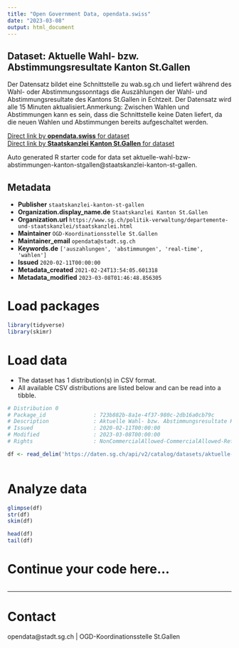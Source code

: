 ```yaml
---
title: "Open Government Data, opendata.swiss"
date: "2023-03-08"
output: html_document
---
```


## Dataset: Aktuelle Wahl- bzw. Abstimmungsresultate Kanton St.Gallen

Der Datensatz bildet eine Schnittstelle zu wab.sg.ch und liefert während des Wahl- oder Abstimmungssonntags die Auszählungen der Wahl- und Abstimmungsresultate des Kantons St.Gallen in Echtzeit. Der Datensatz wird alle 15 Minuten aktualisiert.Anmerkung: Zwischen Wahlen und Abstimmungen kann es sein, dass die Schnittstelle keine Daten liefert, da die neuen Wahlen und Abstimmungen bereits aufgeschaltet werden.

[Direct link by **opendata.swiss** for dataset](https://opendata.swiss/de/dataset/aktuelle-wahl-bzw-abstimmungsresultate-kanton-st-gallen)<br>
[Direct link by **Staatskanzlei Kanton St.Gallen** for dataset](https://daten.sg.ch/explore/dataset/aktuelle-wahl-bzw-abstimmungen-kanton-stgallen/)

Auto generated R starter code for data set aktuelle-wahl-bzw-abstimmungen-kanton-stgallen@staatskanzlei-kanton-st-gallen.

## Metadata

- **Publisher** `staatskanzlei-kanton-st-gallen`
- **Organization.display_name.de** `Staatskanzlei Kanton St.Gallen`
- **Organization.url** `https://www.sg.ch/politik-verwaltung/departemente-und-staatskanzlei/staatskanzlei.html`
- **Maintainer** `OGD-Koordinationsstelle St.Gallen`
- **Maintainer_email** `opendata@stadt.sg.ch`
- **Keywords.de** `['auszahlungen', 'abstimmungen', 'real-time', 'wahlen']`
- **Issued** `2020-02-11T00:00:00`
- **Metadata_created** `2021-02-24T13:54:05.601318`
- **Metadata_modified** `2023-03-08T01:46:48.856305`


# Load packages

```r

library(tidyverse)
library(skimr)

```

# Load data

-   The dataset has 1 distribution(s) in CSV format.
-   All available CSV distributions are listed below and can be read into a tibble.

```r

# Distribution 0
# Package_id               : 723b882b-8a1e-4f37-980c-2db16a0cb79c
# Description              : Aktuelle Wahl- bzw. Abstimmungsresultate Kanton St.Gallen (csv)
# Issued                   : 2020-02-11T00:00:00
# Modified                 : 2023-03-08T00:00:00
# Rights                   : NonCommercialAllowed-CommercialAllowed-ReferenceRequired

df <- read_delim('https://daten.sg.ch/api/v2/catalog/datasets/aktuelle-wahl-bzw-abstimmungen-kanton-stgallen/exports/csv')



```

# Analyze data

```r

glimpse(df)
str(df)
skim(df)

head(df)
tail(df)

```

# Continue your code here...

```r

```

------------------------------------------------------------------------

# Contact

opendata@stadt.sg.ch | OGD-Koordinationsstelle St.Gallen
